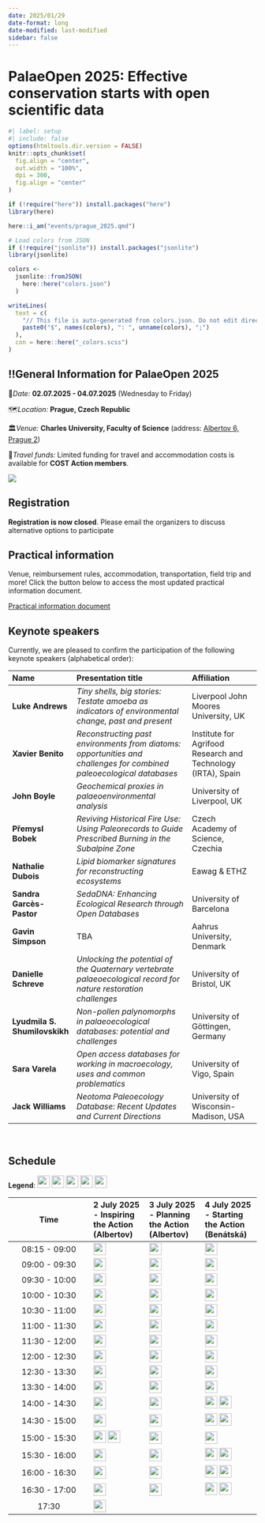```yaml
---
date: 2025/01/29
date-format: long
date-modified: last-modified
sidebar: false
---
```


# PalaeOpen 2025: Effective conservation starts with open scientific data

```r
#| label: setup
#| include: false
options(htmltools.dir.version = FALSE)
knitr::opts_chunk$set(
  fig.align = "center",
  out.width = "100%",
  dpi = 300,
  fig.align = "center"
)

if (!require("here")) install.packages("here")
library(here)

here::i_am("events/prague_2025.qmd")

# Load colors from JSON
if (!require("jsonlite")) install.packages("jsonlite")
library(jsonlite)

colors <-
  jsonlite::fromJSON(
    here::here("colors.json")
  )

writeLines(
  text = c(
    "// This file is auto-generated from colors.json. Do not edit directly.",
    paste0("$", names(colors), ": ", unname(colors), ";")
  ),
  con = here::here("_colors.scss")
)
```

::: {.callout-red}
## ‼️General Information for PalaeOpen 2025

📅*Date:* **02.07.2025 - 04.07.2025** (Wednesday to Friday)

🗺️*Location:* **Prague, Czech Republic**

🏛️*Venue:* **Charles University, Faculty of Science** (address: [Albertov 6, Prague 2](https://maps.app.goo.gl/MKTEXTdxvn82QME16))

🚗*Travel funds:* Limited funding for travel and accommodation costs is available for **COST Action members**.
:::

![](/Materials/Logos/PalaeOpen.png)

## Registration

**Registration is now closed**. Please email the organizers to discuss alternative options to participate

## Practical information

Venue, reimbursement rules, accommodation, transportation, field trip and more! Click the button below to access the most updated practical information document.

[Practical information document](https://docs.google.com/document/d/1XaLfqhKAEMXq1U4O1288lYpe07Cf6SkObmYtDQ1P318/edit?usp=sharing){.btn}

## Keynote speakers

Currently, we are pleased to confirm the participation of the following keynote speakers (alphabetical order):

| Name | Presentation title | Affiliation | 
|:----|:---------|:-----|
| **Luke Andrews** | *Tiny shells, big stories: Testate amoeba as indicators of environmental change, past and present* | Liverpool John Moores University, UK |
| **Xavier Benito** | *Reconstructing past environments from diatoms: opportunities and challenges for combined paleoecological databases* | Institute for Agrifood Research and Technology (IRTA), Spain |
| **John Boyle** | *Geochemical proxies in palaeoenvironmental analysis* | University of Liverpool, UK |
| **Přemysl Bobek** | *Reviving Historical Fire Use: Using Paleorecords to Guide Prescribed Burning in the Subalpine Zone* | Czech Academy of Science, Czechia |
| **Nathalie Dubois** | *Lipid biomarker signatures for reconstructing ecosystems* | Eawag & ETHZ |
| **Sandra Garcès-Pastor** | *SedaDNA: Enhancing Ecological Research through Open Databases* | University of Barcelona |
| **Gavin Simpson** | TBA | Aahrus University, Denmark |
| **Danielle Schreve** | *Unlocking the potential of the Quaternary vertebrate palaeoecological record for nature restoration challenges* | University of Bristol, UK |
| **Lyudmila S. Shumilovskikh** | *Non-pollen palynomorphs in palaeoecological databases: potential and challenges* | University of Göttingen, Germany |
| **Sara Varela** | *Open access databases for working in macroecology, uses and common problematics* | University of Vigo, Spain |
| **Jack Williams** | *Neotoma Paleoecology Database:  Recent Updates and Current Directions* | University of Wisconsin-Madison, USA |

<br>

## Schedule

**Legend**:  <img src="`r paste0('https://img.shields.io/badge/📢-plenary-', gsub('#', '%23', colors$purple), '?style=flat-square')`" height="25"/> <img src="`r paste0('https://img.shields.io/badge/👤-keynote-', gsub('#', '%23', colors$pink), '?style=flat-square')`" height="25"/> <img src="`r paste0('https://img.shields.io/badge/🥂-social-', gsub('#', '%23', colors$yellow), '?style=flat-square')`" height="25"/> <img src="`r paste0('https://img.shields.io/badge/🗨️-parallel_discussions-', gsub('#', '%23', colors$blue), '?style=flat-square')`" height="25"/> <img src="`r paste0('https://img.shields.io/badge/🎓-training_|_workshop-', gsub('#', '%23', colors$brown), '?style=flat-square')`" height="25"/>

| Time | 2 July 2025 - Inspiring the Action (Albertov) | 3 July 2025 - Planning the Action (Albertov) | 4 July 2025 - Starting the Action (Benátská) | 
|:---------------------:|:---------------|:---------------|:---------------|
| 08:15 - 09:00 | <img src="`r paste0('https://img.shields.io/badge/🪪-Registration-', gsub('#', '%23', colors$red), '?style=flat-square')`" height="25"/> | <img src="`r paste0('https://img.shields.io/badge/🪪-Registration-', gsub('#', '%23', colors$red), '?style=flat-square')`" height="25"/> | <img src="`r paste0('https://img.shields.io/badge/🪪-Registration-', gsub('#', '%23', colors$red), '?style=flat-square')`" height="25"/> |
| 09:00 - 09:30 | <img src="`r paste0('https://img.shields.io/badge/📢-Welcome-', gsub('#', '%23', colors$purple), '?style=flat-square')`" height="25"/> | <img src="`r paste0('https://img.shields.io/badge/👤-Nathalie_Dubois-', gsub('#', '%23', colors$pink), '?style=flat-square')`" height="25"/> | <img src="`r paste0('https://img.shields.io/badge/🗨️-WG_meetings-', gsub('#', '%23', colors$blue), '?style=flat-square')`" height="25"/> |
| 09:30 - 10:00 | <img src="`r paste0('https://img.shields.io/badge/👤-Jack_Williams-', gsub('#', '%23', colors$pink), '?style=flat-square')`" height="25"/> | <img src="`r paste0('https://img.shields.io/badge/👤-Danielle_Schreve-', gsub('#', '%23', colors$pink), '?style=flat-square')`" height="25"/> | <img src="`r paste0('https://img.shields.io/badge/🗨️-WG_meetings-', gsub('#', '%23', colors$blue), '?style=flat-square')`" height="25"/> |
| 10:00 - 10:30 | <img src="`r paste0('https://img.shields.io/badge/👤-Xavier_Benito-', gsub('#', '%23', colors$pink), '?style=flat-square')`" height="25"/> | <img src="`r paste0('https://img.shields.io/badge/👤-Sara_Varela-', gsub('#', '%23', colors$pink), '?style=flat-square')`" height="25"/> | <img src="`r paste0('https://img.shields.io/badge/🗨️-WG_meetings-', gsub('#', '%23', colors$blue), '?style=flat-square')`" height="25"/> |
| 10:30 - 11:00 | <img src="`r paste0('https://img.shields.io/badge/🥂-Coffee_Break-', gsub('#', '%23', colors$yellow), '?style=flat-square')`" height="25"/> | <img src="`r paste0('https://img.shields.io/badge/🥂-Coffee_Break-', gsub('#', '%23', colors$yellow), '?style=flat-square')`" height="25"/> | <img src="`r paste0('https://img.shields.io/badge/🥂-Coffee_Break-', gsub('#', '%23', colors$yellow), '?style=flat-square')`" height="25"/> |
| 11:00 - 11:30 | <img src="`r paste0('https://img.shields.io/badge/👤-Lyudmila_S._Shumilovskikh-', gsub('#', '%23', colors$pink), '?style=flat-square')`" height="25"/> | <img src="`r paste0('https://img.shields.io/badge/📢-Defining_Breakout_Disc._1-', gsub('#', '%23', colors$purple), '?style=flat-square')`" height="25"/> | <img src="`r paste0('https://img.shields.io/badge/🗨️-WG_meetings-', gsub('#', '%23', colors$blue), '?style=flat-square')`" height="25"/> |
| 11:30 - 12:00 | <img src="`r paste0('https://img.shields.io/badge/👤-Luke_Andrews-', gsub('#', '%23', colors$pink), '?style=flat-square')`" height="25"/> | <img src="`r paste0('https://img.shields.io/badge/🗨️-Breakout_Disc._1-', gsub('#', '%23', colors$blue), '?style=flat-square')`" height="25"/> | <img src="`r paste0('https://img.shields.io/badge/🗨️-WG_meetings-', gsub('#', '%23', colors$blue), '?style=flat-square')`" height="25"/> |
| 12:00 - 12:30 | <img src="`r paste0('https://img.shields.io/badge/👤-Sandra_Garcés--Pastor-', gsub('#', '%23', colors$pink), '?style=flat-square')`" height="25"/> | <img src="`r paste0('https://img.shields.io/badge/📢-Sum._Breakout_Disc._1-', gsub('#', '%23', colors$purple), '?style=flat-square')`" height="25"/> | <img src="`r paste0('https://img.shields.io/badge/🗨️-WG_meetings-', gsub('#', '%23', colors$blue), '?style=flat-square')`" height="25"/> |
| 12:30 - 13:30 | <img src="`r paste0('https://img.shields.io/badge/🥂-Lunch-', gsub('#', '%23', colors$yellow), '?style=flat-square')`" height="25"/> | <img src="`r paste0('https://img.shields.io/badge/🥂-Lunch-', gsub('#', '%23', colors$yellow), '?style=flat-square')`" height="25"/> | <img src="`r paste0('https://img.shields.io/badge/🥂-Lunch-', gsub('#', '%23', colors$yellow), '?style=flat-square')`" height="25"/> |
| 13:30 - 14:00 | <img src="`r paste0('https://img.shields.io/badge/📢-Poster_Flash_talks-', gsub('#', '%23', colors$purple), '?style=flat-square')`" height="25"/> | <img src="`r paste0('https://img.shields.io/badge/📢-Defining_Breakout_Disc._2-', gsub('#', '%23', colors$purple), '?style=flat-square')`" height="25"/> | <img src="`r paste0('https://img.shields.io/badge/📢-Sum._WG_meetings-', gsub('#', '%23', colors$purple), '?style=flat-square')`" height="25"/> |
| 14:00 - 14:30 | <img src="`r paste0('https://img.shields.io/badge/📢-Poster_Flash_talks-', gsub('#', '%23', colors$purple), '?style=flat-square')`" height="25"/> | <img src="`r paste0('https://img.shields.io/badge/🗨️-Breakout_Disc._2-', gsub('#', '%23', colors$blue), '?style=flat-square')`" height="25"/> |  <img src="`r paste0('https://img.shields.io/badge/🎓-Outreach_&_education-', gsub('#', '%23', colors$brown), '?style=flat-square')`" height="25"/> <img src="`r paste0('https://img.shields.io/badge/🎓-Neotoma_training-', gsub('#', '%23', colors$brown), '?style=flat-square')`" height="25"/> |
| 14:30 - 15:00 | <img src="`r paste0('https://img.shields.io/badge/🖼️-Poster_session-', gsub('#', '%23', colors$yellow), '?style=flat-square')`" height="25"/> | <img src="`r paste0('https://img.shields.io/badge/📢-Sum._Breakout_Disc._2-', gsub('#', '%23', colors$purple), '?style=flat-square')`" height="25"/> |  <img src="`r paste0('https://img.shields.io/badge/🎓-Outreach_&_education-', gsub('#', '%23', colors$brown), '?style=flat-square')`" height="25"/> <img src="`r paste0('https://img.shields.io/badge/🎓-Neotoma_training-', gsub('#', '%23', colors$brown), '?style=flat-square')`" height="25"/> |
| 15:00 - 15:30 | <img src="`r paste0('https://img.shields.io/badge/🥂-Coffee_Break-', gsub('#', '%23', colors$yellow), '?style=flat-square')`" height="25"/> <img src="`r paste0('https://img.shields.io/badge/🖼️-Poster_session-', gsub('#', '%23', colors$yellow), '?style=flat-square')`" height="25"/> |  <img src="`r paste0('https://img.shields.io/badge/🥂-Coffee_Break-', gsub('#', '%23', colors$yellow), '?style=flat-square')`" height="25"/> | <img src="`r paste0('https://img.shields.io/badge/🥂-Coffee_Break-', gsub('#', '%23', colors$yellow), '?style=flat-square')`" height="25"/> |
| 15:30 - 16:00 | <img src="`r paste0('https://img.shields.io/badge/👤-Přemysl_Bobek-', gsub('#', '%23', colors$pink), '?style=flat-square')`" height="25"/> | <img src="`r paste0('https://img.shields.io/badge/📢-Planning_the_Action-', gsub('#', '%23', colors$purple), '?style=flat-square')`" height="25"/> |  <img src="`r paste0('https://img.shields.io/badge/🎓-Outreach_&_education-', gsub('#', '%23', colors$brown), '?style=flat-square')`" height="25"/> <img src="`r paste0('https://img.shields.io/badge/🎓-Neotoma_training-', gsub('#', '%23', colors$brown), '?style=flat-square')`" height="25"/>|
| 16:00 - 16:30 | <img src="`r paste0('https://img.shields.io/badge/👤-Gavin_Simpson-', gsub('#', '%23', colors$pink), '?style=flat-square')`" height="25"/> | <img src="`r paste0('https://img.shields.io/badge/📢-Planning_the_Action-', gsub('#', '%23', colors$purple), '?style=flat-square')`" height="25"/> | <img src="`r paste0('https://img.shields.io/badge/🎓-Outreach_&_education-', gsub('#', '%23', colors$brown), '?style=flat-square')`" height="25"/> <img src="`r paste0('https://img.shields.io/badge/🎓-Neotoma_training-', gsub('#', '%23', colors$brown), '?style=flat-square')`" height="25"/> |
| 16:30 - 17:00 | <img src="`r paste0('https://img.shields.io/badge/👤-John_Boyle-', gsub('#', '%23', colors$pink), '?style=flat-square')`" height="25"/> | <img src="`r paste0('https://img.shields.io/badge/📢-Planning_the_Action-', gsub('#', '%23', colors$purple), '?style=flat-square')`" height="25"/> |  <img src="`r paste0('https://img.shields.io/badge/🎓-Outreach_&_education-', gsub('#', '%23', colors$brown), '?style=flat-square')`" height="25"/> <img src="`r paste0('https://img.shields.io/badge/🎓-Neotoma_training-', gsub('#', '%23', colors$brown), '?style=flat-square')`" height="25"/> |
| 17:30 | <img src="`r paste0('https://img.shields.io/badge/🥂-Ice--breaker-', gsub('#', '%23', colors$yellow), '?style=flat-square')`" height="25"/> | | |

<br>
